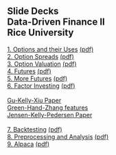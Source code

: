 ## Slide Decks<br>Data-Driven Finance II<br>Rice University<br>


[1. Options and their Uses](01-options.slides.html){target="_blank"} [(pdf)](pdfs/01-options.slides.pdf){target="_blank"}<br>
[2. Option Spreads](02-option_spreads.slides.html){target="_blank"} [(pdf)](pdfs/02-option_spreads.slides.pdf){target="_blank"}<br>
[3. Option Valuation](03-option_valuation.slides.html){target="_blank"} [(pdf)](pdfs/03-option_valuation.slides.pdf){target="_blank"}<br>
[4. Futures](04-futures.slides.html){target="_blank"} [(pdf)](pdfs/04-futures.slides.pdf){target="_blank"}<br>
[5. More Futures](05-more_futures.slides.html){target="_blank"} [(pdf)](pdfs/05-more_futures.slides.pdf){target="_blank"}<br>
[6. Factor Investing](06-factors.slides.html){target="_blank"} [(pdf)](pdfs/06-factors.slides.pdf){target="_blank"}<br><br>
[Gu-Kelly-Xiu Paper](pdfs/Gu_Kelly_Xiu.pdf){target="_blank"}<br>
[Green-Hand-Zhang features](pdfs/Green-Hand-Zhang.pdf){target="_blank"}
<br>
[Jensen-Kelly-Pedersen Paper](pdfs/Jensen-Kelly-Pedersen.pdf){target="_blank"}<br><br>
[7. Backtesting](07-backtesting.slides.html){target="_blank"} [(pdf)](pdfs/07-backtesting.slides.pdf){target="_blank"}<br>
[8. Preprocessing and Analysis](08-preprocessing_analysis.slides.html){target="_blank"} [(pdf)](pdfs/08-preprocessing_analysis.slides.pdf){target="_blank"}<br>
[9. Alpaca](09-alpaca.slides.html){target="_blank"} [(pdf)](pdfs/09-alpaca.slides.pdf){target="_blank"}<br>



